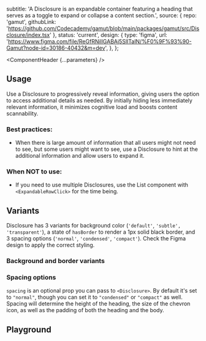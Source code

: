 


   subtitle:
      'A Disclosure is an expandable container featuring a heading that serves as a toggle to expand or collapse a content section.',
    source: {
      repo: 'gamut',
      githubLink: 'https://github.com/Codecademy/gamut/blob/main/packages/gamut/src/Disclosure/index.tsx'
    },
    status: 'current',
    design: {
      type: 'figma',
      url:
        'https://www.figma.com/file/ReGfRNillGABAj5SlITalN/%F0%9F%93%90-Gamut?node-id=30186-40432&m=dev',
    },
};

<Meta of={DisclosureStories} />

<ComponentHeader {...parameters} />

## Usage

Use a Disclosure to progressively reveal information, giving users the option to access additional details as needed. By initially hiding less immediately relevant information, it minimizes cognitive load and boosts content scannability.

### Best practices:
- When there is large amount of information that all users might not need to see, but some users might want to see, use a Disclosure to hint at the additional information and allow users to expand it.


### When NOT to use:
- If you need to use multiple Disclosures, use the List component with `<ExpandableRowClick>` for the time being.

## Variants
Disclosure has 3 variants for background color (`'default'`, `'subtle', 'transparent'`), a state of `hasBorder` to render a 1px solid black border, and 3 spacing options (`'normal'`, `'condensed'`, `'compact'`). Check the Figma design to apply the correct styling.

### Background and border variants

<Canvas of={DisclosureStories.Default} />
<Canvas of={DisclosureStories.SubtleBgBordered} />
<Canvas of={DisclosureStories.Transparent} />
<Canvas of={DisclosureStories.HasBorder} />

### Spacing options

`spacing` is an optional prop you can pass to `<Disclosure>`. By default it's set to `"normal"`, though you can set it to `"condensed"` or `"compact"` as well. Spacing will determine the height of the heading, the size of the chevron icon, as well as the padding of both the heading and the body.

<Canvas of={DisclosureStories.Normal} />
<Canvas of={DisclosureStories.Condensed} />
<Canvas of={DisclosureStories.Compact} />

## Playground

<Canvas sourceState="shown" of={DisclosureStories.Playground} />

<Controls />

